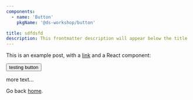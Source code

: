 ```yaml
---
components:
  - name: 'Button'
    pkgName: '@ds-workshop/button'

title: sdfdsfd
description: This frontmatter description will appear below the title
---
```


This is an example post, with a [link](https://nextjs.org) and a React component:

<Button>testing button</Button>

more text...

Go back [home](/).
